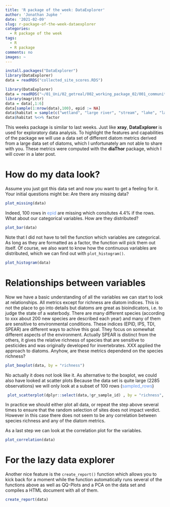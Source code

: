 ```yaml
---
title: 'R package of the week: DataExplorer'
author: 'Jonathan Jupke '
date: '2021-02-09'
slug: r-package-of-the-week-dataexplorer
categories:
  - R package of the week
tags:
  - R
  - R package
comments: no
images: ~
---
```


```r
install.packages("DataExplorer")
library(DataExplorer)
data = readRDS("collected_site_scores.RDS")
```

```r
library(DataExplorer)
data = readRDS("~/01_Uni/02_getreal/002_working_package_02/001_community_data/001_individual_data_sets/001_ld/diathor/collected_site_scores.RDS")
library(magrittr)
data = data[,1:6]
data[sample(1:nrow(data),100), epid := NA]
data$habitat = sample(c("wetland", "large river", "stream", "lake", "lake outlet"), nrow(data), replace = T)
data$habitat %<>% factor
```

This weeks package is similar to last weeks. 
Just like **xray**,  **DataExplorer** is used for exploratory data analysis. 
To highlight the features and capabilities of the package we will use a data set of different diatom
metrics derived from a large data set of diatoms, which I
unfortunately am not able to share with you. 
These metrics were computed with the **diaThor**  package, which I will cover in a later post.

# How do my data look?

Assume you just got this data set and now you want to get a feeling for
it. Your initial questions might be: Are there any missing data?

```r
plot_missing(data)
```

Indeed, 100 rows in [epid]{style="color:CornflowerBlue"} are missing which consitutes 4.4% if the rows. 
What about our categorical variables. How are they distributed? 
```r
plot_bar(data)
```
Note that I did not have to tell the function which variables are categorical. 
As long as they are formatted as a factor, the function will pick them out itself. 
Of course, we also want to know how the continuous variables are distributed, which we can find out with `plot_histogram()`.
```r
plot_histogram(data)
```

# Relationships between variables

Now we have a basic understanding of all the variables we can start to look at relationships.
All metrics except for richness are diatom indices. 
This is not the place to go into details but diatoms are great as bioindicators, i.e. to judge the state of a waterbody. 
There are many different species (according to xxx about 200 new species are described each year) and many of them are sensitive to environmental conditions. 
These indices (EPID, IPS, TDI, SPEAR) are different ways to achive this goal. They focus on somewhat different aspects of the environment. 
Actually SPEAR is distinct from the others, it gives the relative richness of species that are sensitive to pesticides and was originally developed for invertebrates. 
XXX applied the approach to diatoms. 
Anyhow, are these metrics dependend on the species richness? 
```r
plot_boxplot(data, by = "richness")
```
No actually it does not look like it. 
As alternative to the boxplot, we could also have looked at scatter plots 
Because the data set is quite large (2285 observations) we will only look at a subset of 100 rows ([sampled_rows]{style="color:CornflowerBlue"})
```r
 plot_scatterplot(dplyr::select(data,!gr_sample_id) , by = "richness", sampled_rows = 100)
```

In practice we should either plot all data, or repeat the step above several times to ensure that the random selection of sites does not impact verdict. 
However in this case there does not seem to be any correlation between species richness and any of the diatom metrics. 

As a last step we can look at the correlation plot for the variables. 

```r
plot_correlation(data)
```

# For the lazy data explorer 

Another nice feature is the `create_report()` function which allows you to kick back for a moment while the function automatically runs several of the functions above as well as QQ-Plots and a PCA on the data set and compiles a HTML document with all of them. 

```r
create_report(data)
```


